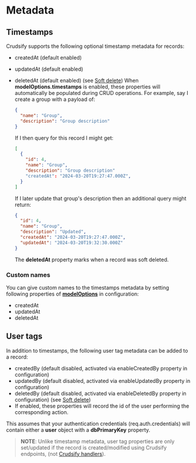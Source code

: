 # Metadata

## Timestamps

Crudsify supports the following optional timestamp metadata for records:

- createdAt (default enabled)
- updatedAt (default enabled)
- deletedAt (default enabled) (see [Soft delete](./softdelete))
  When **modelOptions.timestamps** is enabled, these properties will automatically be populated during CRUD operations. For example, say I create a group with a payload of:

  ```json
  {
    "name": "Group",
    "description": "Group description"
  }
  ```

  If I then query for this record I might get:

  ```json
  [
    {
      "id": 4,
      "name": "Group",
      "description": "Group description"
      "createdAt": "2024-03-20T19:27:47.000Z",
    }
  ]
  ```

  If I later update that group's description then an additional query might return:

  ```json
  {
    "id": 4,
    "name": "Group",
    "description": "Updated",
    "createdAt": "2024-03-20T19:27:47.000Z",
    "updatedAt": "2024-03-20T19:32:30.000Z"
  }
  ```

  The **deletedAt** property marks when a record was soft deleted.

### Custom names

You can give custom names to the timestamps metadata by setting following properties of [**modelOptions**](./configuration#modeloptions) in configuration:

- createdAt
- updatedAt
- deletedAt

## User tags

In addition to timestamps, the following user tag metadata can be added to a record:

- createdBy (default disabled, activated via enableCreatedBy property in configuration)
- updatedBy (default disabled, activated via enableUpdatedBy property in configuration)
- deletedBy (default disabled, activated via enableDeletedBy property in configuration) (see [Soft delete](./softdelete))
- If enabled, these properties will record the id of the user performing the corresponding action.

This assumes that your authentication credentials (req.auth.credentials) will contain either a **user** object with a **dbPrimaryKey** property.

> **NOTE**: Unlike timestamp metadata, user tag properties are only set/updated if the record is created/modified using Crudsify endpoints, (not [Crudsify handlers](./handlers)).
